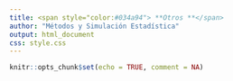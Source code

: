 ```yaml
---
title: <span style="color:#034a94"> **Otros **</span>
author: "Métodos y Simulación Estadística"
output: html_document
css: style.css
---
```



```r
knitr::opts_chunk$set(echo = TRUE, comment = NA)

```



